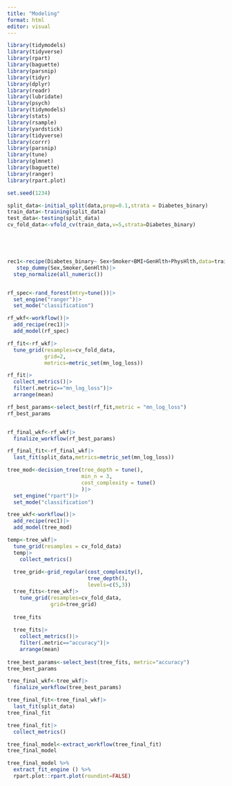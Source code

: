 ```yaml
---
title: "Modeling"
format: html
editor: visual
---
```


```r
library(tidymodels)
library(tidyverse)
library(rpart)
library(baguette)
library(parsnip)
library(tidyr)
library(dplyr)
library(readr)
library(lubridate)
library(psych)
library(tidymodels)
library(stats)
library(rsample)
library(yardstick)
library(tidyverse)
library(corrr)
library(parsnip)
library(tune)
library(glmnet)
library(baguette)
library(ranger)
library(rpart.plot)

set.seed(1234)

split_data<-initial_split(data,prop=0.1,strata = Diabetes_binary)
train_data<-training(split_data)
test_data<-testing(split_data)
cv_fold_data<-vfold_cv(train_data,v=5,strata=Diabetes_binary)





rec1<-recipe(Diabetes_binary~ Sex+Smoker+BMI+GenHlth+PhysHlth,data=train_data)|>
   step_dummy(Sex,Smoker,GenHlth)|>
  step_normalize(all_numeric())


rf_spec<-rand_forest(mtry=tune())|>
  set_engine("ranger")|>
  set_mode("classification")

rf_wkf<-workflow()|>
  add_recipe(rec1)|>
  add_model(rf_spec)

rf_fit<-rf_wkf|>
  tune_grid(resamples=cv_fold_data,
            grid=2,
            metrics=metric_set(mn_log_loss))

rf_fit|>
  collect_metrics()|>
  filter(.metric=="mn_log_loss")|>
  arrange(mean)

rf_best_params<-select_best(rf_fit,metric = "mn_log_loss")
rf_best_params


rf_final_wkf<-rf_wkf|>
  finalize_workflow(rf_best_params)

rf_final_fit<-rf_final_wkf|>
  last_fit(split_data,metrics=metric_set(mn_log_loss))


```




```r
tree_mod<-decision_tree(tree_depth = tune(),
                        min_n = 3,
                        cost_complexity = tune()
                        )|>
  set_engine("rpart")|>
  set_mode("classification")

tree_wkf<-workflow()|>
  add_recipe(rec1)|>
  add_model(tree_mod)

temp<-tree_wkf|>
  tune_grid(resamples = cv_fold_data)
  temp|>
    collect_metrics()
  
  tree_grid<-grid_regular(cost_complexity(),
                          tree_depth(),
                          levels=c(5,3))
  tree_fits<-tree_wkf|>
    tune_grid(resamples=cv_fold_data,
              grid=tree_grid)
  
  tree_fits
  
  tree_fits|>
    collect_metrics()|>
    filter(.metric=="accuracy")|>
    arrange(mean)
  
tree_best_params<-select_best(tree_fits, metric="accuracy")
tree_best_params

tree_final_wkf<-tree_wkf|>
  finalize_workflow(tree_best_params)

tree_final_fit<-tree_final_wkf|>
  last_fit(split_data)
tree_final_fit

tree_final_fit|>
  collect_metrics()

tree_final_model<-extract_workflow(tree_final_fit)
tree_final_model

tree_final_model %>%
  extract_fit_engine () %>%
  rpart.plot::rpart.plot(roundint=FALSE)



```

